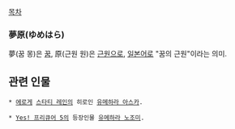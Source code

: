 

[[목차]]

=== 夢原(ゆめはら) ===
夢(꿈 몽)은 [[꿈]], 原(근원 원)은 [[근원]]으로, [[일본어]]로 "꿈의 근원"이라는 의미.

== 관련 인물 ==
 * [[에로게]] [[스타티 레인]]의 히로인 [[유메하라 아스카]].

 * [[Yes! 프리큐어 5]]의 등장인물 [[유메하라 노조미]].
